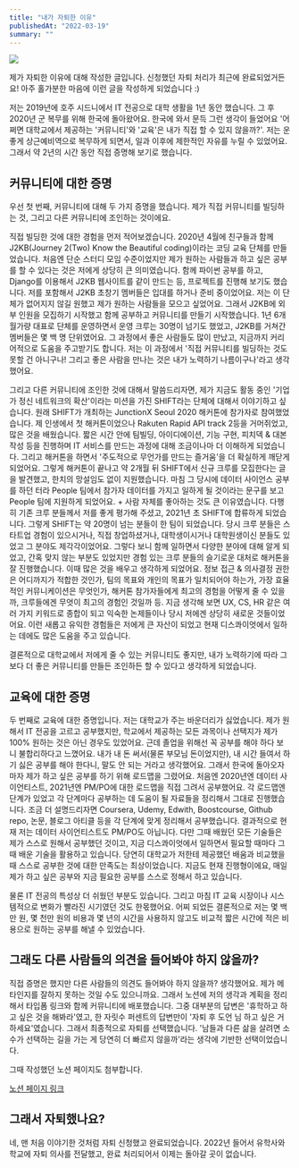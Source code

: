 ```yaml
---
title: "내가 자퇴한 이유"
publishedAt: "2022-03-19"
summary: ""
---
```


![](https://media.disquiet.io/images/makerlog/f6ee362f5092cdf50b8e1b3ae48cbc5e08a80aeb1c7069d7fd7ab46b00a5e128)

제가 자퇴한 이유에 대해 작성한 글입니다. 신청했던 자퇴 처리가 최근에 완료되었거든요! 아주 홀가분한 마음에 이런 글을 작성하게 되었습니다 :)

저는 2019년에 호주 시드니에서 IT 전공으로 대학 생활을 1년 동안 했습니다. 그 후 2020년 군 복무를 위해 한국에 돌아왔어요. 한국에 와서 문득 그런 생각이 들었어요 '어쩌면 대학교에서 제공하는 '커뮤니티'와 '교육'은 내가 직접 할 수 있지 않을까?'. 저는 운 좋게 상근예비역으로 복무하게 되면서, 일과 이후에 제한적인 자유를 누릴 수 있었어요. 그래서 약 2년의 시간 동안 직접 증명해 보기로 했습니다.

## 커뮤니티에 대한 증명

우선 첫 번째, 커뮤니티에 대해 두 가지 증명을 했습니다. 제가 직접 커뮤니티를 빌딩하는 것, 그리고 다른 커뮤니티에 조인하는 것이에요.

직접 빌딩한 것에 대한 경험을 먼저 적어보겠습니다. 2020년 4월에 친구들과 함께 J2KB(Journey 2(Two) Know the Beautiful coding)이라는 코딩 교육 단체를 만들었습니다. 처음엔 단순 스터디 모임 수준이었지만 제가 원하는 사람들과 하고 싶은 공부를 할 수 있다는 것은 저에게 상당히 큰 의미였습니다. 함께 파이썬 공부를 하고, Django를 이용해서 J2KB 웹사이트를 같이 만드는 등, 프로젝트를 진행해 보기도 했습니다. 저를 포함해서 J2KB 초창기 멤버들은 입대를 하거나 준비 중이었어요. 저는 이 단체가 없어지지 않길 원했고 제가 원하는 사람들을 모으고 싶었어요. 그래서 J2KB에 외부 인원을 모집하기 시작했고 함께 공부하고 커뮤니티를 만들기 시작했습니다. 1년 6개월가량 대표로 단체를 운영하면서 운영 크루는 30명이 넘기도 했었고, J2KB를 거쳐간 멤버들은 몇 백 명 단위였어요. 그 과정에서 좋은 사람들도 많이 만났고, 지금까지 커리어적으로 도움을 주고받기도 합니다. 저는 이 과정에서 '직접 커뮤니티를 빌딩하는 것도 못할 건 아니구나! 그리고 좋은 사람을 만나는 것은 내가 노력하기 나름이구나'라고 생각했어요.

그리고 다른 커뮤니티에 조인한 것에 대해서 말씀드리자면, 제가 지금도 활동 중인 '기업가 정신 네트워크의 확산'이라는 미션을 가진 SHIFT라는 단체에 대해서 이야기하고 싶습니다. 원래 SHIFT가 개최하는 JunctionX Seoul 2020 해커톤에 참가자로 참여했었습니다. 제 인생에서 첫 해커톤이었으나 Rakuten Rapid API track 2등을 거머쥐었고, 많은 것을 배웠습니다. 짧은 시간 안에 팀빌딩, 아이디에이션, 기능 구현, 피치덱 & 대본 작성 등을 진행하며 IT 서비스를 만드는 과정에 대해 조금이나마 더 이해하게 되었습니다. 그리고 해커톤을 하면서 '주도적으로 무언가를 만드는 즐거움'을 더 확실하게 깨닫게 되었어요. 그렇게 해커톤이 끝나고 약 2개월 뒤 SHIFT에서 신규 크루를 모집한다는 글을 발견했고, 한치의 망설임도 없이 지원했습니다. 마침 그 당시에 데이터 사이언스 공부를 하던 터라 People 팀에서 참가자 데이터를 가지고 일하게 될 것이라는 문구를 보고 People 팀에 지원하게 되었어요. + 사람 자체를 좋아하는 것도 큰 이유였습니다. 다행히 기존 크루 분들께서 저를 좋게 평가해 주셨고, 2021년 초 SHIFT에 합류하게 되었습니다. 그렇게 SHIFT는 약 20명이 넘는 분들이 한 팀이 되었습니다. 당시 크루 분들은 스타트업 경험이 있으시거나, 직접 창업하셨거나, 대학생이시거나 대학원생이신 분들도 있었고 그 분야도 제각각이었어요. 그렇다 보니 함께 일하면서 다양한 분야에 대해 알게 되었고, 간혹 맞지 않는 부분도 있었지만 경험 있는 크루 분들의 슬기로운 대처로 해커톤을 잘 진행했습니다. 이때 많은 것을 배우고 생각하게 되었어요. 정보 접근 & 의사결정 권한은 어디까지가 적합한 것인가, 팀의 목표와 개인의 목표가 일치되어야 하는가, 가장 효율적인 커뮤니케이션은 무엇인가, 해커톤 참가자들에게 최고의 경험을 어떻게 줄 수 있을까, 크루들에겐 무엇이 최고의 경험인 것일까 등. 지금 생각해 보면 UX, CS, HR 같은 여러 가지 키워드로 종합이 되고 익숙한 논제들이나 당시 저에겐 상당히 새로운 것들이었어요. 이런 새롭고 유익한 경험들은 저에게 큰 자산이 되었고 현재 디스콰이엇에서 일하는 데에도 많은 도움을 주고 있습니다.

결론적으로 대학교에서 저에게 줄 수 있는 커뮤니티도 좋지만, 내가 노력하기에 따라 그보다 더 좋은 커뮤니티를 만들든 조인하든 할 수 있다고 생각하게 되었습니다.

## 교육에 대한 증명

두 번째로 교육에 대한 증명입니다. 저는 대학교가 주는 바운더리가 싫었습니다. 제가 원해서 IT 전공을 고르고 공부했지만, 학교에서 제공하는 모든 과목이나 선택지가 제가 100% 원하는 것은 아닌 경우도 있었어요. 근데 졸업을 위해선 꼭 공부를 해야 하다 보니 불합리하다고 느꼈어요. 내가 내 돈 써서(물론 부모님 돈이었지만), 내 시간 들여서 하기 싫은 공부를 해야 한다니, 말도 안 되는 거라고 생각했어요. 그래서 한국에 돌아오자마자 제가 하고 싶은 공부를 하기 위해 로드맵을 그렸어요. 처음엔 2020년엔 데이터 사이언티스트, 2021년엔 PM/PO에 대한 로드맵을 직접 그려서 공부했어요. 각 로드맵엔 단계가 있었고 각 단계마다 공부하는 데 도움이 될 자료들을 정리해서 그대로 진행했습니다. 조금 더 설명드리자면 Coursera, Udemy, Edwith, Boostcourse, Github repo, 논문, 블로그 아티클 등을 각 단계에 맞게 정리해서 공부했습니다. 결과적으로 현재 저는 데이터 사이언티스트도 PM/PO도 아닙니다. 다만 그때 배웠던 모든 기술들은 제가 스스로 원해서 공부했던 것이고, 지금 디스콰이엇에서 일하면서 필요할 때마다 그때 배운 기술을 활용하고 있습니다. 당연히 대학교가 저한테 제공했던 배움과 비교했을 때 스스로 공부한 것에 대한 만족도는 최상이었습니다. 지금도 현재 진행형이에요, 매일 제가 하고 싶은 공부와 지금 필요한 공부를 스스로 정해서 하고 있습니다.

물론 IT 전공의 특성상 더 쉬웠던 부분도 있습니다. 그리고 마침 IT 교육 시장이나 시스템적으로 변화가 빨라진 시기였던 것도 한몫했어요. 어찌 되었든 결론적으로 저는 몇 백만 원, 몇 천만 원의 비용과 몇 년의 시간을 사용하지 않고도 비교적 짧은 시간에 적은 비용으로 원하는 공부를 해낼 수 있었습니다.

## 그래도 다른 사람들의 의견을 들어봐야 하지 않을까?

직접 증명은 했지만 다른 사람들의 의견도 들어봐야 하지 않을까? 생각했어요. 제가 메타인지를 잘하지 못하는 것일 수도 있으니까요. 그래서 노션에 저의 생각과 계획을 정리해서 타입폼 링크와 함께 커뮤니티에 배포했습니다. 그중 대부분의 답변은 '휴학하고 하고 싶은 것을 해봐라'였고, 한 자릿수 퍼센트의 답변만이 '자퇴 후 도언 님 하고 싶은 거 하세요'였습니다. 그래서 최종적으로 자퇴를 선택했습니다. '남들과 다른 삶을 살려면 소수가 선택하는 길을 가는 게 당연히 더 빠르지 않을까'라는 생각에 기반한 선택이었습니다.

그때 작성했던 노션 페이지도 첨부합니다.

[노션 페이지 링크](https://stevekwon.notion.site/2-0-782c8ba252dd4b62b601750384b05ea0)

## 그래서 자퇴했나요?

네, 맨 처음 이야기한 것처럼 자퇴 신청했고 완료되었습니다. 2022년 들어서 유학사와 학교에 자퇴 의사를 전달했고, 완료 처리되어서 이제는 돌아갈 곳이 없습니다.
